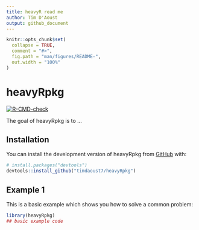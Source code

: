 ```yaml
---
title: heavyR read me
author: Tim D'Aoust
output: github_document
---
```


<!-- README.md is generated from README.Rmd. Please edit that file -->

```r
knitr::opts_chunk$set(
  collapse = TRUE,
  comment = "#>",
  fig.path = "man/figures/README-",
  out.width = "100%"
)
```

# heavyRpkg

<!-- badges: start -->
[![R-CMD-check](https://github.com/timdaoust7/heavyRpkg/actions/workflows/R-CMD-check.yaml/badge.svg)](https://github.com/timdaoust7/heavyRpkg/actions/workflows/R-CMD-check.yaml)
<!-- badges: end -->

The goal of heavyRpkg is to ...

## Installation

You can install the development version of heavyRpkg from [GitHub](https://github.com/) with:

``` r
# install.packages("devtools")
devtools::install_github("timdaoust7/heavyRpkg")
```

## Example 1

This is a basic example which shows you how to solve a common problem:

```r
library(heavyRpkg)
## basic example code
```

